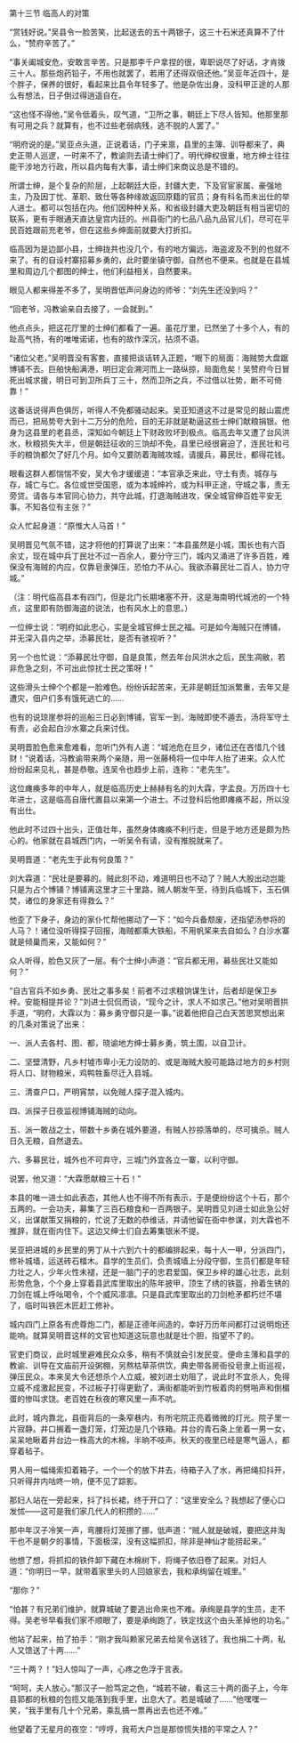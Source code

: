 

第十三节 临高人的对策

“赏钱好说。”吴县令一脸苦笑，比起送去的五十两银子，这三十石米还真算不了什么，“赞府辛苦了。”

“事关阖城安危，安敢言辛苦。只是那李千户拿捏的很，卑职说尽了好话，才肯拨三十人。那些炮药铅子，不用也就罢了，若用了还得双倍还他。”吴亚年近四十，是个胖子，保养的很好，看起来比县令年轻多了。他是杂佐出身，没科甲正途的人那么有想法，日子倒过得逍遥自在。

“这也怪不得他，”吴令低着头，叹气道，“卫所之事，朝廷上下尽人皆知。他那里那有可用之兵？就算有，也不过些老弱病残，逃不脱的人罢了。”

“明府说的是。”吴亚点头道，正说着话，门子来禀，县里的主簿、训导都来了，典史正带人巡逻，一时来不了，教谕则去请士绅们了。明代绅权很重，地方绅士往往能干涉地方行政，所以县内每有大事，请士绅们来商议总是不错的。

所谓士绅，是个复杂的阶层，上起朝廷大臣，封疆大吏，下及官宦家属、豪强地主，乃及因丁忧、革职、致仕等各种缘故返回原籍的官员；身有科名而未出仕的举人进士。都可以包括在内。他们因种种关系，和省级封疆大吏及朝廷有相当密切的联系，更有手眼通天直达皇宫内廷的。州县衙门的七品八品九品官儿们，尽可在平民百姓跟前充老爷，但在这些乡绅面前就要大打折扣。

临高因为是边鄙小县，士绅拢共也没几个，有的地方偏远，海盗波及不到的也就不来了。有的自设村寨招募乡勇的，此时要坐镇守御，自然也不便来。也就是在县城里和周边几个都图的绅士，他们利益相关，自然要来。

眼见人都来得差不多了，吴明晋低声问身边的师爷：“刘先生还没到吗？”

“回老爷，冯教谕亲自去接了，一会就到。”

他点点头，把这花厅里的士绅们都看了一遍。虽花厅里，已然坐了十多个人，有的趾高气扬，有的唯唯诺诺，也有的故作深沉，拈须不语。

“诸位父老，”吴明晋没有客套，直接把谈话转入正题，“眼下的局面：海贼势大盘踞博铺不去。巨舶快船满港，明日定会溯河而上一路纵掠，局面危矣！吴赞府今日冒死出城求援，明日可到卫所兵丁三十，然而卫所之兵，不过借以壮势，断不可倚靠！”

这番话说得声色俱厉，听得人不免都骚动起来。吴亚知道这不过是常见的敲山震虎而已，把局势夸大到十二万分的危险，目的无非就是勒逼这些士绅们献粮捐银。他身为这县里的老县丞，深知如今朝廷上下财政败坏到极点。临高去年又遭了台风洪水，秋粮损失大半，但是朝廷征收的三饷却不免，县里已经很窘迫了，连民壮和弓手的粮饷都欠了好几个月。如今又要防着海贼攻城，请援兵，募民壮，都得花钱。

眼看这群人都惴惴不安，吴大令才缓缓道：“本官承乏来此，守土有责。城存与存，城亡与亡。各位或世受国恩，或为本城绅衿，或为科甲正途，守城之事，责无旁贷。请各与本官同心协力，共守此城，打退海贼进攻，保全城官绅百姓平安无事。不知各位有主张？”

众人忙起身道：“原惟大人马首！”

吴明晋见气氛不错，这才将他的打算说了出来：“本县虽然是小城，围长也有六百余丈，现在城中兵丁民壮不过一百余人，要分守三门，城内又涌进了许多百姓，难保没有海贼的内应，仅靠皂隶弹压，恐怕力不从心。我欲添募民壮二百人，协力守城。”

（注：明代临高县本有四门，但是北门长期堵塞不开，这是海南明代城池的一个特点，这里即有防御海盗的说法，也有风水上的意思。）

一位绅士说：“明府如此忠心，实是全城官绅士民之福。可是如今海贼只在博铺，并无深入县内之举，添募民壮，是否有骇视听？”

另一个也忙说：“添募民壮守御，自是良策，然去年台风洪水之后，民生凋敝，若非危急之刻，不可出此惊扰士民之策呀！”

这些滑头士绅个个都是一脸难色。纷纷诉起苦来，无非是朝廷加派繁重，去年又是遭灾，佃户们多有饿死逃亡的……

也有的说琼崖参将的巡船三日必到博铺，官军一到，海贼即使不遁去，汤将军守土有责，必会起白沙水寨之兵来讨伐。

吴明晋脸色愈来愈难看，忽听门外有人道：“城池危在旦夕，诸位还在吝惜几个钱财！”说着话，冯教谕带来两个亲随，用一张藤椅将一位中年人抬了进来。众人忙纷纷起来见礼，甚是恭敬。连吴令也趋步上前，连称：“老先生”。

这位瘫痪多年的中年人，就是临高历史上赫赫有名的刘大霖，字孟良。万历四十七年进士，这是临高自唐代置县以来第一个进士。不过登科后他即瘫痪不起，所以没有出仕。

他此时不过四十出头，正值壮年，虽然身体瘫痪不利行走，但是于地方还是颇为热心的。他家就在县城西门内，一听吴令有请，没有推脱就来了。

吴明晋道：“老先生于此有何良策？”

刘大霖道：“民壮是要募的。贼此刻不动，难道明日也不动了？贼人大股出动岂能只是为占个博铺？博铺离这里才三十里路，贼人朝发午至，待到兵临城下，玉石俱焚，诸位的身家还有得救么？”

他歪了下身子，身边的家仆忙帮他挪动了一下：“如今兵备颓废，还指望汤参将的人马？！诸位没听得探子回报，海贼都乘大铁船，不用帆桨来去自如么？白沙水寨就是倾巢而来，又能如何？”

众人听得，脸色又灰了一层。有个士绅小声道：“官兵都无用，募些民壮又能如何？”

“自古官兵不如乡勇、民壮之事多矣！前者不过求粮饷谋生计，后者却是保卫乡梓。安能相提并论？”刘进士侃侃而谈，“现今之计，求人不如求己。”他对吴明晋拱手道，“明府，大霖以为：募乡勇守御只是一事。”说着他把自己白天苦思冥想出来的几条对策说了出来：

一、派人去各村、图、都，晓谕地方绅士募乡勇，筑土围，以自卫计。

二、坚壁清野，凡乡村墟市卑小无力设防的、或是海贼大股可能路过地方的乡村则将人口、财物粮米，鸡鸭牲畜尽迁入县城。

三、清查户口，严明宵禁，以免贼人探子混入城内。

四、派探子日夜监视博铺海贼的动向。

五、派一敢战之士，带数十乡勇在城外要道，有贼人抄掠落单的，尽可擒杀。贼人日久无粮，自然退去。

六、多募民壮，城外也不可弃守，三城门外宜各立一寨，以利守御。

说罢，他又道：“大霖愿献粮三十石！”

本县的唯一进士如此表态，其他人也不得不所有表示，于是便纷纷这个十石，那个五两的。一会功夫，募集了三百石粮食和一百两银子。吴明晋见刘进士如此急公好义，出谋献策又捐粮的，忙说了无数的恭维话，并请他留在衙中参谋，刘大霖也不推辞，就在衙内住下。这边又绅士们自去筹集银米不提。

吴亚把进城的乡民里的男丁从十六到六十的都编排起来，每十人一甲，分派四门，修补城墙，运送砖石檑木。县学的生员们，负责城墙上分段守御，生员们都是年轻力壮之人，少年火性未褪，还是一脑门子的忠君爱国，保卫乡梓的雄心壮志，此刻形势危急，个个身上穿着县武库里取出的陈年披甲，顶生了绣的铁盔，拎着生锈的刀剑在城上呼吆喝令，个个威风凛凛。只是县武库里取出的刀剑枪矛都朽烂不堪了，临时叫铁匠木匠赶工修补。

城内四门上原各有虎尊炮二门，都是正德年间造的，幸好万历年间都打过说明炮还能响。就算吴明晋这样的文官也知道这玩意也就是壮个胆，指望不了的。

官吏们商议，此时城里避难民众众多，稍有不慎就会引发民变。便命主薄和县学的教谕、训导在文庙前开设粥棚，另熬枯草茶供饮，典史带各房衙役皂隶上街巡视，弹压民众。本来吴大令还想杀个人立威，被刘进士劝阻了，说此时不宜杀人，免得立威不成激起民变，不过板子打得更勤了，满街都能听到竹板着肉的劈啪声和倒楣蛋的惨叫求饶。老百姓在秋夜的寒风里一声不吭。

此时，城内靠北，县衙背后的一条窄巷内，有所宅院正亮着微微的灯光。院子里一片寂静。井口搁着一盏灯笼，灯笼边是几个铁箱。井台的青石条上坐着一男一女，呆呆地瞅着井台边一株高大的木棉，半晌不吱声。秋天的夜里已经是寒气逼人，都穿着毡子。

男人用一幅绳索扣着箱子，一个一个的放下井去，待箱子入了水，再把绳扣抖开，只听得井内咕咚一响，便不见了踪影。

那妇人站在一旁起来，抖了抖长裙，终于开口了：“这里安全么？我想起了便心口发怵――这可是我们家几代人的积攒的……”

那中年汉子冷笑一声，弯腰将灯笼挪了挪，低声道：“贼人就是破城，要把这井淘干也不是朝夕的事情，下面极深，没有这幅抓扣，除非是神仙才能捞起来。”

他想了想，将抓扣的铁件卸下藏在木棉树下，将绳子依旧卷了起来。对妇人道：“你明日一早，就带着家里头的人回娘家去，我和承绚留在城里。”

“那你？”

“怕甚？有兄弟们维护，就算城破了要逃出命来也不难。承绚是县学的生员，走不得。吴老爷早看我们家不顺眼了，要是承绚跑了，铁定找这个由头革掉他的功名。”

他站了起来，拍了拍手：“刚才我叫赖家兄弟去给吴令送钱了。我也捐二十两，私人又馈送了十两……”

“三十两？！”妇人惊叫了一声，心疼之色浮于言表。

“呵呵，夫人放心。”那汉子一脸笃定之色，“城若不破，看这三十两的面子上，今年县郭都的秋粮的包揽又能落到我手里，出息大了。若是城破了……”他嘿嘿一笑，“我手里有几十个兄弟，乘乱搞一票再出去也还不难。”

他望着了无星月的夜空：“哼哼，我苟大户岂是那惊慌失措的平常之人？”

